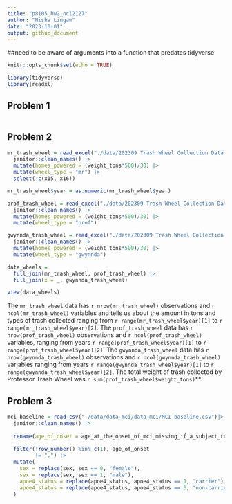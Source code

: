 ```yaml
---
title: "p8105_hw2_ncl2127"
author: "Nisha Lingam"
date: "2023-10-01"
output: github_document
---
```

##need to be aware of arguments into a function that predates tidyverse

```r
knitr::opts_chunk$set(echo = TRUE)
```

```r
library(tidyverse)
library(readxl)
```
## Problem 1

```r

```

## Problem 2
```r
mr_trash_wheel = read_excel("./data/202309 Trash Wheel Collection Data.xlsx", sheet = 1, cell_rows(c(2:549)))|>
  janitor::clean_names() |>
  mutate(homes_powered = (weight_tons*500)/30) |>
  mutate(wheel_type = "mr") |>
  select(-c(x15, x16))

mr_trash_wheel$year = as.numeric(mr_trash_wheel$year)
```

```r
prof_trash_wheel = read_excel("./data/202309 Trash Wheel Collection Data.xlsx", sheet = 2, cell_rows(c(2:108)))|>
  janitor::clean_names() |>
  mutate(homes_powered = (weight_tons*500)/30) |>
  mutate(wheel_type = "prof")
```

```r
gwynnda_trash_wheel = read_excel("./data/202309 Trash Wheel Collection Data.xlsx", sheet = 4, cell_rows(c(2:157)))|>
  janitor::clean_names() |>
  mutate(homes_powered = (weight_tons*500)/30) |>
  mutate(wheel_type = "gwynnda")
```

```r
data_wheels = 
  full_join(mr_trash_wheel, prof_trash_wheel) |>
  full_join(x = _, gwynnda_trash_wheel)

view(data_wheels)

```
The `mr_trash_wheel` data has `r nrow(mr_trash_wheel)` observations and `r ncol(mr_trash_wheel)` variables and tells us about the amount in tons and types of trash collected ranging from `r range(mr_trash_wheel$year)[1]` to `r range(mr_trash_wheel$year)[2]`. The `prof_trash_wheel` data has `r nrow(prof_trash_wheel)` observations and `r ncol(prof_trash_wheel)` variables, ranging from years `r range(prof_trash_wheel$year)[1]` to `r range(prof_trash_wheel$year)[2]`. The `gwynnda_trash_wheel` data has `r nrow(gwynnda_trash_wheel)` observations and `r ncol(gwynnda_trash_wheel)` variables ranging from years `r range(gwynnda_trash_wheel$year)[1]` to `r range(gwynnda_trash_wheel$year)[2]`.  The total weight of trash collected by Professor Trash Wheel was `r sum(prof_trash_wheel$weight_tons)`**.

## Problem 3
```r
mci_baseline = read_csv("./data/data_mci/data_mci/MCI_baseline.csv")|>
  janitor::clean_names() |>
  
  rename(age_of_onset = age_at_the_onset_of_mci_missing_if_a_subject_remains_mci_free_during_the_follow_up_period, sex = x1_male_0_female, apoe4_status = x1_apoe4_carrier_0_apoe4_non_carrier) |>
  
  filter(!row_number() %in% c(1), age_of_onset 
         != ".") |>
  mutate(
    sex = replace(sex, sex == 0, "female"),
    sex = replace(sex, sex == 1, "male"),
    apoe4_status = replace(apoe4_status, apoe4_status == 1, "carrier"),
    apoe4_status = replace(apoe4_status, apoe4_status == 0, "non-carrier")
  )

```